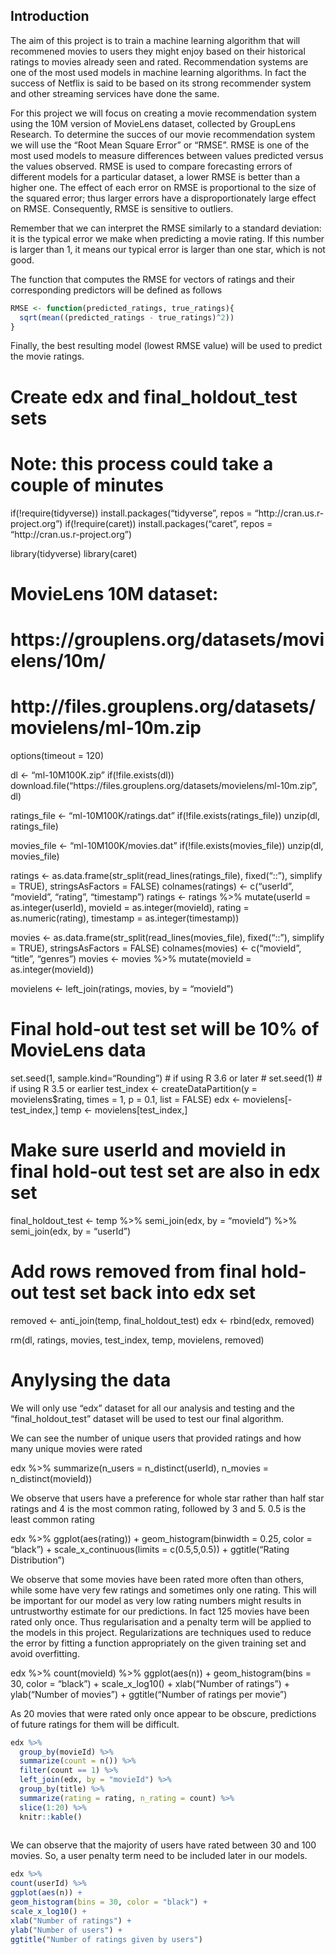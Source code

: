 
## Introduction

The aim of this project is to train a machine learning algorithm that will recommened movies to users they might enjoy based on their historical ratings to
movies already seen and rated. Recommendation systems are one of the most used models in machine learning algorithms. In fact the success of Netflix is said to be based on its strong recommender system and other streaming services have done the same.

For this project we will focus on creating a movie recommendation system using the 10M version of MovieLens dataset, collected by GroupLens Research. To determine the succes of our movie recommendation system we will use the "Root Mean Square Error" or "RMSE". RMSE is one of the most used models to measure differences between values predicted versus the values observed. RMSE is used to compare forecasting errors of different models for a particular dataset, a lower RMSE is better than a higher one. The effect of each error on RMSE is proportional to the size of the squared error; thus larger errors have a disproportionately large effect on RMSE. Consequently, RMSE is sensitive to outliers. 

Remember that we can interpret the RMSE similarly to a standard deviation: it is the typical error we make when predicting a movie rating. If this number is larger than 1, it means our typical error is larger than one star, which is not good.

The function that computes the RMSE for vectors of ratings and their corresponding predictors will be defined as follows

```r
RMSE <- function(predicted_ratings, true_ratings){
  sqrt(mean((predicted_ratings - true_ratings)^2))
}
```

Finally, the best resulting model (lowest RMSE value) will be used to predict the movie ratings.

#################################################################################################

# Create edx and final_holdout_test sets 

# Note: this process could take a couple of minutes

if(!require(tidyverse)) install.packages("tidyverse", repos = "http://cran.us.r-project.org")
if(!require(caret)) install.packages("caret", repos = "http://cran.us.r-project.org")

library(tidyverse)
library(caret)

# MovieLens 10M dataset:
# https://grouplens.org/datasets/movielens/10m/
# http://files.grouplens.org/datasets/movielens/ml-10m.zip

options(timeout = 120)

dl <- "ml-10M100K.zip"
if(!file.exists(dl))
  download.file("https://files.grouplens.org/datasets/movielens/ml-10m.zip", dl)

ratings_file <- "ml-10M100K/ratings.dat"
if(!file.exists(ratings_file))
  unzip(dl, ratings_file)

movies_file <- "ml-10M100K/movies.dat"
if(!file.exists(movies_file))
  unzip(dl, movies_file)

ratings <- as.data.frame(str_split(read_lines(ratings_file), fixed("::"), simplify = TRUE),
                         stringsAsFactors = FALSE)
colnames(ratings) <- c("userId", "movieId", "rating", "timestamp")
ratings <- ratings %>%
  mutate(userId = as.integer(userId),
         movieId = as.integer(movieId),
         rating = as.numeric(rating),
         timestamp = as.integer(timestamp))

movies <- as.data.frame(str_split(read_lines(movies_file), fixed("::"), simplify = TRUE),
                        stringsAsFactors = FALSE)
colnames(movies) <- c("movieId", "title", "genres")
movies <- movies %>%
  mutate(movieId = as.integer(movieId))

movielens <- left_join(ratings, movies, by = "movieId")

# Final hold-out test set will be 10% of MovieLens data

set.seed(1, sample.kind="Rounding") # if using R 3.6 or later
# set.seed(1) # if using R 3.5 or earlier
test_index <- createDataPartition(y = movielens$rating, times = 1, p = 0.1, list = FALSE)
edx <- movielens[-test_index,]
temp <- movielens[test_index,]

# Make sure userId and movieId in final hold-out test set are also in edx set

final_holdout_test <- temp %>% 
  semi_join(edx, by = "movieId") %>%
  semi_join(edx, by = "userId")

# Add rows removed from final hold-out test set back into edx set

removed <- anti_join(temp, final_holdout_test)
edx <- rbind(edx, removed)

rm(dl, ratings, movies, test_index, temp, movielens, removed)


# Anylysing the data

We will only use "edx" dataset for all our analysis and testing and the "final_holdout_test" dataset will be used to test our final algorithm.

We can see the number of unique users that provided ratings and how many unique movies were rated

edx %>% 
  summarize(n_users = n_distinct(userId),
            n_movies = n_distinct(movieId))
            
We observe that users have a preference for whole star rather than half star ratings and 4 is the most common rating, followed by 3 and 5. 0.5
is the least common rating

edx %>%
    ggplot(aes(rating)) +
    geom_histogram(binwidth = 0.25, color = "black") +
    scale_x_continuous(limits = c(0.5,5,0.5)) + 
    ggtitle("Rating Distribution")


We observe that some movies have been rated more often than others, while some have very few ratings and sometimes only one rating. This will be important
for our model as very low rating numbers might results in untrustworthy estimate for our predictions. In fact 125 movies have been rated only once. 
Thus regularisation and a penalty term will be applied to the models in this project. Regularizations are techniques used to reduce the error by fitting a 
function appropriately on the given training set and avoid overfitting. 

edx %>%
count(movieId) %>%
ggplot(aes(n)) +
geom_histogram(bins = 30, color = "black") +
scale_x_log10() +
xlab("Number of ratings") +
  ylab("Number of movies") +
ggtitle("Number of ratings per movie")

As 20 movies that were rated only once appear to be obscure, predictions of future ratings for them will be difficult.


```r
edx %>%
  group_by(movieId) %>%
  summarize(count = n()) %>%
  filter(count == 1) %>%
  left_join(edx, by = "movieId") %>%
  group_by(title) %>%
  summarize(rating = rating, n_rating = count) %>%
  slice(1:20) %>%
  knitr::kable()
  
```


We can observe that the majority of users have rated between 30 and 100 movies. So, a user penalty term need to be included later in our models.


```r
edx %>%
count(userId) %>%
ggplot(aes(n)) +
geom_histogram(bins = 30, color = "black") +
scale_x_log10() +
xlab("Number of ratings") + 
ylab("Number of users") +
ggtitle("Number of ratings given by users")
```
















